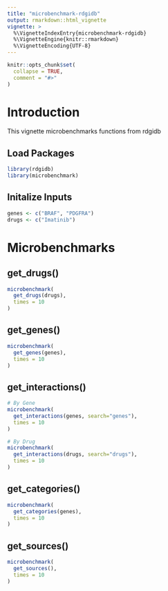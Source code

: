```yaml
---
title: "microbenchmark-rdgidb"
output: rmarkdown::html_vignette
vignette: >
  %\VignetteIndexEntry{microbenchmark-rdgidb}
  %\VignetteEngine{knitr::rmarkdown}
  %\VignetteEncoding{UTF-8}
---
```


```r
knitr::opts_chunk$set(
  collapse = TRUE,
  comment = "#>"
)
```

# Introduction

This vignette microbenchmarks functions from rdgidb

## Load Packages

```r
library(rdgidb)
library(microbenchmark)
```

## Initalize Inputs

```r
genes <- c("BRAF", "PDGFRA")
drugs <- c("Imatinib")
```

# Microbenchmarks

## get_drugs()

```r
microbenchmark(
  get_drugs(drugs),
  times = 10
)
```

## get_genes()

```r
microbenchmark(
  get_genes(genes),
  times = 10
)
```

## get_interactions()

```r
# By Gene
microbenchmark(
  get_interactions(genes, search="genes"),
  times = 10
)

# By Drug
microbenchmark(
  get_interactions(drugs, search="drugs"),
  times = 10
)
```

## get_categories()

```r
microbenchmark(
  get_categories(genes),
  times = 10
)
```

## get_sources()

```r
microbenchmark(
  get_sources(),
  times = 10
)
```